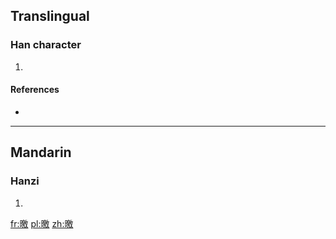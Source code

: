 ==Translingual==

===Han character===
{{Han char|rn=72|rad=日|as=13|sn=17|four=6804<sub>0</sub>|canj=日竹尸大 (AHSK)|ids=⿰[[日]][[敫]]}}

# {{defn|Han|sort=日13}}

====References====
* {{Han ref|kx=0500.320|dkj=14200|dj=0870.230|hdz=21538.140|uh=66D2|ud=26322|bh=ECF2|bd=60658}}

----

==Mandarin==

===Hanzi===
{{cmn-hanzi|pin=[[jiǎo]] ([[jiao3]])|wg=chiao<sup>3</sup>}}

# {{defn|lang=cmn|sort=日13}}

[[fr:曒]]
[[pl:曒]]
[[zh:曒]]